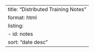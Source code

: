 ---
title: "Distributed Training Notes"
format: html
listing:
  - id: notes
    sort: "date desc"
---